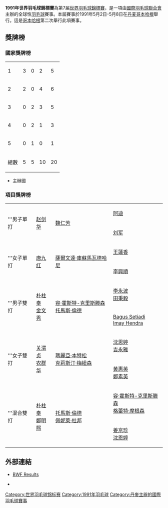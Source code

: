 {{noteTA|G1=Badminton}}
{{infobox badminton event
|name           = 1991年世界羽毛球錦標賽
|image          = 
|size           = 
|caption        =
|dates          = 1991年5月2日－5月8日
|number_edition = 第7屆
|level          = 1
|prize_money    = 
|location       = {{DEN}}[[哥本哈根|哥本哈根]]
|venue          = 
|previous       = 1989年世界羽毛球錦標賽
|next           = 1993年世界羽毛球錦標賽
}}
'''1991年世界羽毛球錦標賽'''為第7届[[世界羽毛球錦標賽|世界羽毛球錦標賽]]，是一項由[[國際羽毛球聯合會|國際羽毛球聯合會]]主辦的全球性[[羽毛球|羽毛球]]賽事。本屆賽事於1991年5月2日-5月8日在[[丹麦|丹麦]][[哥本哈根|哥本哈根]]舉行。這是[[哥本哈根|哥本哈根]]第二次舉行此項賽事。

==獎牌榜==
===國家獎牌榜===
{| {{RankedMedalTable}}
|-
|1 || style=text-align:left| {{bat|CHN}}||3||0||2||5
|-
|2 || style=text-align:left| {{bat|KOR|1984}}||2||0||4||6
|-
|3 || style=text-align:left| {{bat|INA}}||0||2||3||5
|- bgcolor=ccccff
|4 || style=text-align:left| {{bat|DEN}}||0||2||1||3
|-
|5 || style=text-align:left| {{bat|SWE}}||0||1||0||1
|- class="sortbottom"
!colspan=2|總數|| 5 || 5 || 10 || 20
|}
*{{colorbox|#ccccff| }} 主辦國

===項目獎牌榜===
{| {{MedalistTable|type=項目}}
|-
|rowspan=2|'''男子單打
|rowspan=2|{{flagicon|CHN}} [[赵剑华|赵剑华]]
|rowspan=2|{{flagicon|INA}} [[魏仁芳|魏仁芳]]
|{{flagicon|INA}} [[阿迪|阿迪]]
|-
|{{flagicon|CHN}} [[刘军_(羽毛球运动员)|刘军]]
|-
|rowspan=2|'''女子單打
|rowspan=2|{{flagicon|CHN}} [[唐九红|唐九红]]
|rowspan=2|{{flagicon|INA}} [[薩爾文達·庫蘇馬瓦德哈尼|薩爾文達·庫蘇馬瓦德哈尼]]
|{{flagicon|INA}} [[王蓮香|王蓮香]]
|-
|{{flagicon|KOR|1984}} [[李興順|李興順]]
|-
|rowspan=2|'''男子雙打
|rowspan=2|{{flagicon|KOR|1984}} [[朴柱奉|朴柱奉]]<br/>{{flagicon|KOR|1984}} [[金文秀|金文秀]]
|rowspan=2|{{flagicon|DEN}} [[容·霍斯特-克里斯滕森|容·霍斯特-克里斯滕森]]<br/>{{flagicon|DEN}} [[托馬斯·倫德|托馬斯·倫德]]
|{{flagicon|CHN}} [[李永波|李永波]]<br/>{{flagicon|CHN}} [[田秉毅|田秉毅]]
|-
|{{flagicon|INA}} [[Bagus_Setiadi|Bagus Setiadi]]<br/>{{flagicon|INA}} [[Imay_Hendra|Imay Hendra]]
|-
|rowspan=2|'''女子雙打
|rowspan=2|{{flagicon|CHN}} [[关渭贞|关渭贞]]<br/>{{flagicon|CHN}} [[农群华|农群华]]
|rowspan=2|{{flagicon|SWE}} [[瑪麗亞·本特松|瑪麗亞·本特松]]<br/>{{flagicon|SWE}} [[克莉斯汀·梅紐森|克莉斯汀·梅紐森]]
|{{flagicon|KOR|1984}} [[沈恩婷|沈恩婷]]<br/>{{flagicon|KOR|1984}} [[吉永雅|吉永雅]]
|-
|{{flagicon|KOR|1984}} [[黄惠英|黄惠英]]<br/>{{flagicon|KOR|1984}} [[鄭素英_(羽毛球運動員)|鄭素英]]
|-
|rowspan=2|'''混合雙打
|rowspan=2|{{flagicon|KOR|1984}} [[朴柱奉|朴柱奉]]<br/>{{flagicon|KOR|1984}} [[鄭明熙|鄭明熙]]
|rowspan=2|{{flagicon|DEN}} [[托馬斯·倫德|托馬斯·倫德]]<br/>{{flagicon|DEN}} [[佩妮萊·杜邦|佩妮萊·杜邦]]
|{{flagicon|DEN}} [[容·霍斯特-克里斯滕森|容·霍斯特-克里斯滕森]]<br/>{{flagicon|DEN}} [[格蕾特·摩根森|格蕾特·摩根森]]
|-
|{{flagicon|KOR|1984}} [[姜京珍|姜京珍]]<br/>{{flagicon|KOR|1984}} [[沈恩婷|沈恩婷]]
|}

==外部連結==
* {{en}}[https://web.archive.org/web/20071022130604/http://internationalbadminton.org/changes/resultscopen91.asp BWF Results]
* {{zh-cn}}{{cite web|title=第七届世锦赛回顾：辉煌时代过去 强国逐渐崛起|url=http://sports.sohu.com/20070811/n251535222.shtml|archiveurl=https://web.archive.org/web/20110718063624/http://sports.sohu.com/20070811/n251535222.shtml|newspaper=搜狐體育|date=2007-08-11|archivedate=2011-07-18|deadurl=no|accessdate=2017-08-13}}

{{世界羽毛球锦标赛}}
[[Category:世界羽毛球锦标赛|Category:世界羽毛球锦标赛]]
[[Category:1991年羽毛球|Category:1991年羽毛球]]
[[Category:丹麥主辦的國際羽毛球賽事|Category:丹麥主辦的國際羽毛球賽事]]